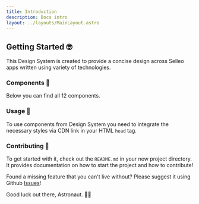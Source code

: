 ```yaml
---
title: Introduction
description: Docs intro
layout: ../layouts/MainLayout.astro
---
```



## Getting Started 🤓

This Design System is created to provide a concise design across Selleo apps written using variety of technologies.

### Components 🧊

<Description>Below you can find all 12 components.</Description>

<Showcase />

### Usage 🚀

To use components from Design System you need to integrate the necessary styles via CDN link in your HTML `head` tag.

<Deploy />

### Contributing 💼

To get started with it, check out the `README.md` in your new project directory. It provides documentation on how to start the project and how to contribute!

Found a missing feature that you can't live without? Please suggest it using Github [Issues](https://github.com/Selleo/design-system/issues)!

Good luck out there, Astronaut. 🧑‍🚀
